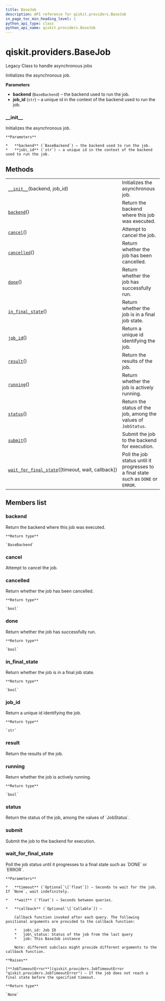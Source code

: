 ```yaml
---
title: BaseJob
description: API reference for qiskit.providers.BaseJob
in_page_toc_min_heading_level: 1
python_api_type: class
python_api_name: qiskit.providers.BaseJob
---
```


<span id="qiskit-providers-basejob" />

# qiskit.providers.BaseJob

<Class id="qiskit.providers.BaseJob" isDedicatedPage={true} github="https://github.com/qiskit/qiskit/tree/stable/0.16/qiskit/providers/basejob.py" signature="BaseJob(backend, job_id)" modifiers="class">
  Legacy Class to handle asynchronous jobs

  Initializes the asynchronous job.

  **Parameters**

  *   **backend** (`BaseBackend`) – the backend used to run the job.
  *   **job\_id** (`str`) – a unique id in the context of the backend used to run the job.

  ### \_\_init\_\_

  <Function id="qiskit.providers.BaseJob.__init__" signature="__init__(backend, job_id)">
    Initializes the asynchronous job.

    **Parameters**

    *   **backend** (`BaseBackend`) – the backend used to run the job.
    *   **job\_id** (`str`) – a unique id in the context of the backend used to run the job.
  </Function>

  ## Methods

  |                                                                                                                                                      |                                                                                     |
  | ---------------------------------------------------------------------------------------------------------------------------------------------------- | ----------------------------------------------------------------------------------- |
  | [`__init__`](#qiskit.providers.BaseJob.__init__ "qiskit.providers.BaseJob.__init__")(backend, job\_id)                                               | Initializes the asynchronous job.                                                   |
  | [`backend`](#qiskit.providers.BaseJob.backend "qiskit.providers.BaseJob.backend")()                                                                  | Return the backend where this job was executed.                                     |
  | [`cancel`](#qiskit.providers.BaseJob.cancel "qiskit.providers.BaseJob.cancel")()                                                                     | Attempt to cancel the job.                                                          |
  | [`cancelled`](#qiskit.providers.BaseJob.cancelled "qiskit.providers.BaseJob.cancelled")()                                                            | Return whether the job has been cancelled.                                          |
  | [`done`](#qiskit.providers.BaseJob.done "qiskit.providers.BaseJob.done")()                                                                           | Return whether the job has successfully run.                                        |
  | [`in_final_state`](#qiskit.providers.BaseJob.in_final_state "qiskit.providers.BaseJob.in_final_state")()                                             | Return whether the job is in a final job state.                                     |
  | [`job_id`](#qiskit.providers.BaseJob.job_id "qiskit.providers.BaseJob.job_id")()                                                                     | Return a unique id identifying the job.                                             |
  | [`result`](#qiskit.providers.BaseJob.result "qiskit.providers.BaseJob.result")()                                                                     | Return the results of the job.                                                      |
  | [`running`](#qiskit.providers.BaseJob.running "qiskit.providers.BaseJob.running")()                                                                  | Return whether the job is actively running.                                         |
  | [`status`](#qiskit.providers.BaseJob.status "qiskit.providers.BaseJob.status")()                                                                     | Return the status of the job, among the values of `JobStatus`.                      |
  | [`submit`](#qiskit.providers.BaseJob.submit "qiskit.providers.BaseJob.submit")()                                                                     | Submit the job to the backend for execution.                                        |
  | [`wait_for_final_state`](#qiskit.providers.BaseJob.wait_for_final_state "qiskit.providers.BaseJob.wait_for_final_state")(\[timeout, wait, callback]) | Poll the job status until it progresses to a final state such as `DONE` or `ERROR`. |

  ## Members list

  ### backend

  <Function id="qiskit.providers.BaseJob.backend" signature="backend()">
    Return the backend where this job was executed.

    **Return type**

    `BaseBackend`
  </Function>

  ### cancel

  <Function id="qiskit.providers.BaseJob.cancel" signature="cancel()" modifiers="abstract">
    Attempt to cancel the job.
  </Function>

  ### cancelled

  <Function id="qiskit.providers.BaseJob.cancelled" signature="cancelled()">
    Return whether the job has been cancelled.

    **Return type**

    `bool`
  </Function>

  ### done

  <Function id="qiskit.providers.BaseJob.done" signature="done()">
    Return whether the job has successfully run.

    **Return type**

    `bool`
  </Function>

  ### in\_final\_state

  <Function id="qiskit.providers.BaseJob.in_final_state" signature="in_final_state()">
    Return whether the job is in a final job state.

    **Return type**

    `bool`
  </Function>

  ### job\_id

  <Function id="qiskit.providers.BaseJob.job_id" signature="job_id()">
    Return a unique id identifying the job.

    **Return type**

    `str`
  </Function>

  ### result

  <Function id="qiskit.providers.BaseJob.result" signature="result()" modifiers="abstract">
    Return the results of the job.
  </Function>

  ### running

  <Function id="qiskit.providers.BaseJob.running" signature="running()">
    Return whether the job is actively running.

    **Return type**

    `bool`
  </Function>

  ### status

  <Function id="qiskit.providers.BaseJob.status" signature="status()" modifiers="abstract">
    Return the status of the job, among the values of `JobStatus`.
  </Function>

  ### submit

  <Function id="qiskit.providers.BaseJob.submit" signature="submit()" modifiers="abstract">
    Submit the job to the backend for execution.
  </Function>

  ### wait\_for\_final\_state

  <Function id="qiskit.providers.BaseJob.wait_for_final_state" signature="wait_for_final_state(timeout=None, wait=5, callback=None)">
    Poll the job status until it progresses to a final state such as `DONE` or `ERROR`.

    **Parameters**

    *   **timeout** (`Optional`\[`float`]) – Seconds to wait for the job. If `None`, wait indefinitely.

    *   **wait** (`float`) – Seconds between queries.

    *   **callback** (`Optional`\[`Callable`]) –

        Callback function invoked after each query. The following positional arguments are provided to the callback function:

        *   job\_id: Job ID
        *   job\_status: Status of the job from the last query
        *   job: This BaseJob instance

        Note: different subclass might provide different arguments to the callback function.

    **Raises**

    [**JobTimeoutError**](qiskit.providers.JobTimeoutError "qiskit.providers.JobTimeoutError") – If the job does not reach a final state before the specified timeout.

    **Return type**

    `None`
  </Function>
</Class>

